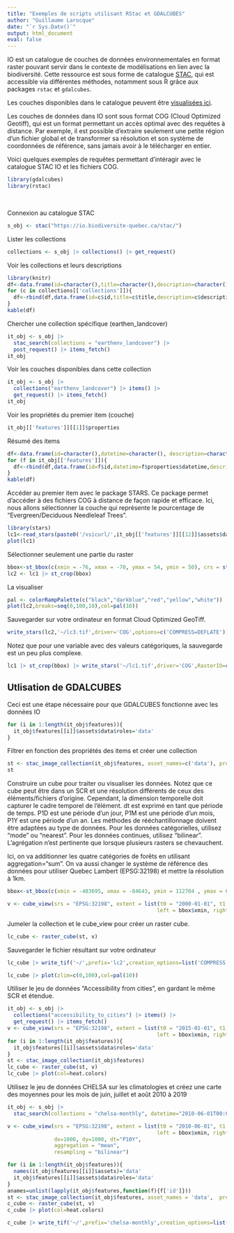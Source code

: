 ```yaml
---
title: "Exemples de scripts utilisant RStac et GDALCUBES"
author: "Guillaume Larocque"
date: "`r Sys.Date()`"
output: html_document
eval: false
---
```

IO est un catalogue de couches de données environnementales en format raster pouvant servir dans le contexte de modélisations en lien avec la biodiversité. Cette ressource est sous forme de catalogue [STAC](https://stacspec.org/), qui est accessible via différentes méthodes, notamment sous R grâce aux packages `rstac` et `gdalcubes`. 

Les couches disponibles dans le catalogue peuvent être [visualisées ici](https://coleo.biodiversite-quebec.ca/apps/io-layers/). 

Les couches de données dans IO sont sous format COG (Cloud Optimized Geotiff), qui est un format permettant un accès optimal avec des requêtes à distance. Par exemple, il est possible d'extraire seulement une petite région d'un fichier global et de transformer sa résolution et son système de coordonnées de référence, sans jamais avoir à le télécharger en entier. 

Voici quelques exemples de requêtes permettant d'intéragir avec le catalogue STAC IO et les fichiers COG. 

```r
library(gdalcubes)
library(rstac)
```
<br/>

Connexion au catalogue STAC

```r
s_obj <- stac("https://io.biodiversite-quebec.ca/stac/")
```


Lister les collections
```r
collections <- s_obj |> collections() |> get_request()
```
Voir les collections et leurs descriptions

```r
library(knitr)
df<-data.frame(id=character(),title=character(),description=character())
for (c in collections[['collections']]){
  df<-rbind(df,data.frame(id=c$id,title=c$title,description=c$description))
}
kable(df)
```

Chercher une collection spécifique (earthen_landcover)
```r

it_obj <- s_obj |>
  stac_search(collections = "earthenv_landcover") |>
  post_request() |> items_fetch()
it_obj
```


Voir les couches disponibles dans cette collection
```r
it_obj <- s_obj |>
  collections("earthenv_landcover") |> items() |>
  get_request() |> items_fetch()
it_obj
```


Voir les propriétés du premier item (couche)
```r
it_obj[['features']][[1]]$properties
```
Résumé des items
```r
df<-data.frame(id=character(),datetime=character(), description=character())
for (f in it_obj[['features']]){
  df<-rbind(df,data.frame(id=f$id,datetime=f$properties$datetime,description=f$properties$description))
}
kable(df)
```

Accéder au premier item avec le package STARS. Ce package permet d'accéder à des fichiers COG à distance de façon rapide et efficace. Ici, nous allons sélectionner la couche qui représente le pourcentage de "Evergreen/Deciduous Needleleaf Trees". 

```r
library(stars)
lc1<-read_stars(paste0('/vsicurl/',it_obj[['features']][[12]]$assets$data$href), proxy = TRUE)
plot(lc1)
```
Sélectionner seulement une partie du raster
```r
bbox<-st_bbox(c(xmin = -76, xmax = -70, ymax = 54, ymin = 50), crs = st_crs(4326))
lc2 <- lc1 |> st_crop(bbox)
```

La visualiser
```r
pal <- colorRampPalette(c("black","darkblue","red","yellow","white"))
plot(lc2,breaks=seq(0,100,10),col=pal(10))
```
Sauvegarder sur votre ordinateur en format Cloud Optimized GeoTiff.
```r
write_stars(lc2,'~/lc3.tif',driver='COG',options=c('COMPRESS=DEFLATE'))
```

Notez que pour une variable avec des valeurs catégoriques, la sauvegarde est un peu plus complexe.  
```r
lc1 |> st_crop(bbox) |> write_stars('~/lc1.tif',driver='COG',RasterIO=c('resampling'='mode'),options=c('COMPRESS=DEFLATE','OVERVIEW_RESAMPLING=MODE','LEVEL=6','OVERVIEW_COUNT=8','RESAMPLING=MODE','WARP_RESAMPLING=MODE','OVERVIEWS=IGNORE_EXISTING'))
```

## Utlisation de GDALCUBES

Ceci est une étape nécessaire pour que GDALCUBES fonctionne avec les données IO
```r
for (i in 1:length(it_obj$features)){
  it_obj$features[[i]]$assets$data$roles='data'
}
```

Filtrer en fonction des propriétés des items et créer une collection
```r
st <- stac_image_collection(it_obj$features, asset_names=c('data'), property_filter = function(f){f[['class']] %in% c('1','2','3','4')},srs='EPSG:4326')
st
```


Construire un cube pour traiter ou visualiser les données. Notez que ce cube peut être dans un SCR et une résolution différents de ceux des éléments/fichiers d'origine. Cependant, la dimension temporelle doit capturer le cadre temporel de l'élément. dt est exprimé en tant que période de temps. P1D est une période d'un jour, P1M est une période d'un mois, P1Y est une période d'un an. Les méthodes de rééchantillonnage doivent être adaptées au type de données. Pour les données catégorielles, utilisez "mode" ou "nearest". Pour les données continues, utilisez "bilinear". L'agrégation n'est pertinente que lorsque plusieurs rasters se chevauchent. 

Ici, on va additionner les quatre catégories de forêts en utilisant aggregation="sum". On va aussi changer le système de référence des données pour utiliser Quebec Lambert (EPSG:32198) et mettre la résolution à 1km. 

```r
bbox<-st_bbox(c(xmin = -483695, xmax = -84643, ymin = 112704 , ymax = 684311), crs = st_crs(32198))

v <- cube_view(srs = "EPSG:32198", extent = list(t0 = "2000-01-01", t1 = "2000-01-01",
                                                left = bbox$xmin, right =bbox$xmax, top = bbox$ymax, bottom = bbox$ymin), dx=1000, dy=1000, dt="P1D", aggregation = "sum", resampling = "mean")
```

Jumeler la collection et le cube_view pour créer un raster cube. 
```r
lc_cube <- raster_cube(st, v)
```

Sauvegarder le fichier résultant sur votre ordinateur
```r
lc_cube |> write_tif('~/',prefix='lc2',creation_options=list('COMPRESS'='DEFLATE'))
```

```r
lc_cube |> plot(zlim=c(0,100),col=pal(10))
```
Utiliser le jeu de données "Accessibility from cities", en gardant le même SCR et étendue. 
```r
it_obj <- s_obj |>
  collections("accessibility_to_cities") |> items() |>
  get_request() |> items_fetch()
v <- cube_view(srs = "EPSG:32198", extent = list(t0 = "2015-01-01", t1 = "2015-01-01",
                                                left = bbox$xmin, right =bbox$xmax, top = bbox$ymax, bottom = bbox$ymin), dx=1000, dy=1000, dt="P1D", aggregation = "mean", resampling = "bilinear")
for (i in 1:length(it_obj$features)){
  it_obj$features[[i]]$assets$data$roles='data'
}
st <- stac_image_collection(it_obj$features)
lc_cube <- raster_cube(st, v)
lc_cube |> plot(col=heat.colors)
```


Utilisez le jeu de données CHELSA sur les climatologies et créez une carte des moyennes pour les mois de juin, juillet et août 2010 à 2019
```r
it_obj <- s_obj |>
  stac_search(collections = "chelsa-monthly", datetime="2010-06-01T00:00:00Z/2019-08-01T00:00:00Z") |> get_request() |> items_fetch()

v <- cube_view(srs = "EPSG:32198", extent = list(t0 = "2010-06-01", t1 = "2019-08-31",
                                                left = bbox$xmin, right =bbox$xmax, top = bbox$ymax, bottom = bbox$ymin),
               dx=1000, dy=1000, dt="P10Y",
               aggregation = "mean",
               resampling = "bilinear")

for (i in 1:length(it_obj$features)){
  names(it_obj$features[[i]]$assets)='data'
  it_obj$features[[i]]$assets$data$roles='data'
}
anames=unlist(lapply(it_obj$features,function(f){f['id']}))
st <- stac_image_collection(it_obj$features, asset_names = 'data',  property_filter = function(f){f[['variable']] == 'tas' & (f[['month']] %in% c(6,7,8)) })
c_cube <- raster_cube(st, v)
c_cube |> plot(col=heat.colors)

c_cube |> write_tif('~/',prefix='chelsa-monthly',creation_options=list('COMPRESS'='DEFLATE'))
```